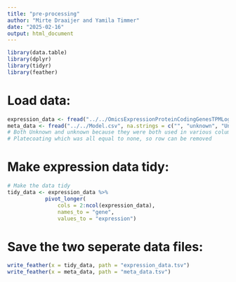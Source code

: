 ```yaml
---
title: "pre-processing"
author: "Mirte Draaijer and Yamila Timmer"
date: "2025-02-16"
output: html_document
---
```


```r
library(data.table)
library(dplyr)
library(tidyr)
library(feather)
```

# Load data:
```r
expression_data <- fread("../../OmicsExpressionProteinCodingGenesTPMLogp1.csv")
meta_data <- fread("../../Model.csv", na.strings = c("", "unknown", "Unknown", "None")) 
# Both Unknown and unknown because they were both used in various columns and None was used for 
# Platecoating which was all equal to none, so row can be removed
```

# Make expression data tidy:
```r
# Make the data tidy
tidy_data <- expression_data %>% 
            pivot_longer(
                cols = 2:ncol(expression_data),
                names_to = "gene",
                values_to = "expression")

```

# Save the two seperate data files:
```r
write_feather(x = tidy_data, path = "expression_data.tsv")
write_feather(x = meta_data, path = "meta_data.tsv")
```